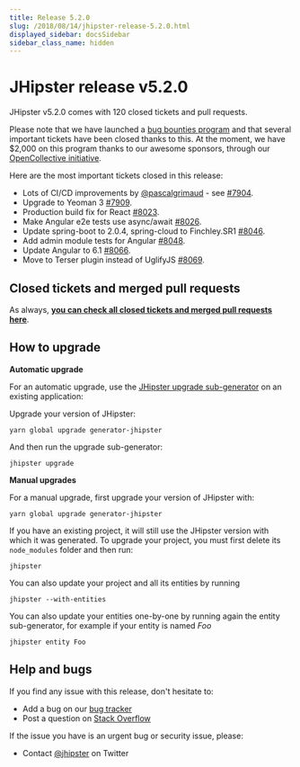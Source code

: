 ```yaml
---
title: Release 5.2.0
slug: /2018/08/14/jhipster-release-5.2.0.html
displayed_sidebar: docsSidebar
sidebar_class_name: hidden
---
```


JHipster release v5.2.0
==================

JHipster v5.2.0 comes with 120 closed tickets and pull requests.

Please note that we have launched a [bug bounties program](/bug-bounties/) and that several important tickets have been closed thanks to this. At the moment, we have $2,000 on this program thanks to our awesome sponsors, through our [OpenCollective initiative](https://opencollective.com/generator-jhipster).

Here are the most important tickets closed in this release:

- Lots of CI/CD improvements by [@pascalgrimaud](https://twitter.com/pascalgrimaud) - see  [#7904](https://github.com/jhipster/generator-jhipster/issues/7904).
- Upgrade to Yeoman 3 [#7909](https://github.com/jhipster/generator-jhipster/issues/7909).
- Production build fix for React [#8023](https://github.com/jhipster/generator-jhipster/pull/8023).
- Make Angular e2e tests use async/await [#8026](https://github.com/jhipster/generator-jhipster/pull/8026).
- Update spring-boot to 2.0.4, spring-cloud to Finchley.SR1  [#8046](https://github.com/jhipster/generator-jhipster/pull/8046).
- Add admin module tests for Angular [#8048](https://github.com/jhipster/generator-jhipster/pull/8048).
- Update Angular to 6.1 [#8066](https://github.com/jhipster/generator-jhipster/pull/8066).
- Move to Terser plugin instead of UglifyJS [#8069](https://github.com/jhipster/generator-jhipster/pull/8069).

Closed tickets and merged pull requests
------------
As always, __[you can check all closed tickets and merged pull requests here](https://github.com/jhipster/generator-jhipster/issues?q=milestone%3A5.2.0+is%3Aclosed)__.

How to upgrade
------------

**Automatic upgrade**

For an automatic upgrade, use the [JHipster upgrade sub-generator](/upgrading-an-application/) on an existing application:

Upgrade your version of JHipster:

```
yarn global upgrade generator-jhipster
```

And then run the upgrade sub-generator:

```
jhipster upgrade
```

**Manual upgrades**

For a manual upgrade, first upgrade your version of JHipster with:

```
yarn global upgrade generator-jhipster
```

If you have an existing project, it will still use the JHipster version with which it was generated.
To upgrade your project, you must first delete its `node_modules` folder and then run:

```
jhipster
```

You can also update your project and all its entities by running

```
jhipster --with-entities
```

You can also update your entities one-by-one by running again the entity sub-generator, for example if your entity is named _Foo_

```
jhipster entity Foo
```

Help and bugs
--------------

If you find any issue with this release, don't hesitate to:

- Add a bug on our [bug tracker](https://github.com/jhipster/generator-jhipster/issues?state=open)
- Post a question on [Stack Overflow](http://stackoverflow.com/tags/jhipster/info)

If the issue you have is an urgent bug or security issue, please:

- Contact [@jhipster](https://twitter.com/jhipster) on Twitter
